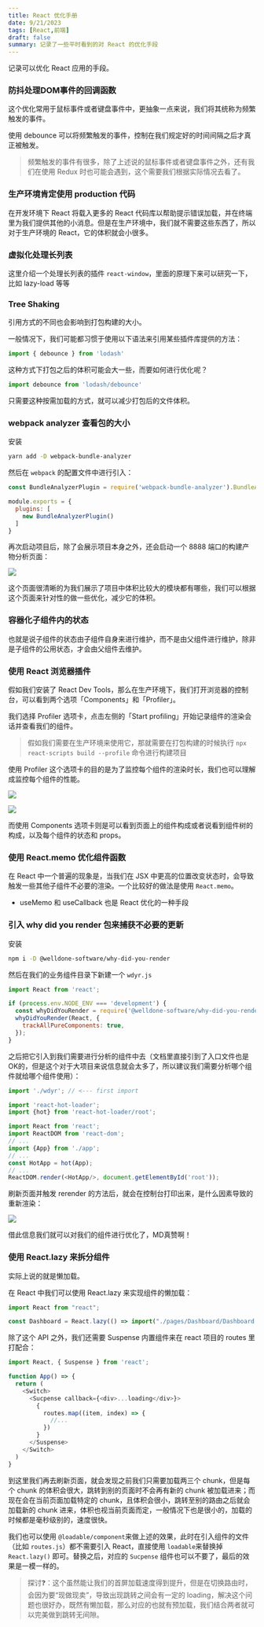 ```yaml
---
title: React 优化手册
date: 9/21/2023
tags: [React,前端]
draft: false
summary: 记录了一些平时看到的对 React 的优化手段
---
```


记录可以优化 React 应用的手段。

### 防抖处理DOM事件的回调函数

这个优化常用于鼠标事件或者键盘事件中，更抽象一点来说，我们将其统称为频繁触发的事件。

使用 debounce 可以将频繁触发的事件，控制在我们规定好的时间间隔之后才真正被触发。

> 频繁触发的事件有很多，除了上述说的鼠标事件或者键盘事件之外，还有我们在使用 Redux 时也可能会遇到，这个需要我们根据实际情况去看了。

### 生产环境肯定使用 production 代码

在开发环境下 React 将载入更多的 React 代码库以帮助提示错误加载，并在终端里为我们提供其他的小消息。但是在生产环境中，我们就不需要这些东西了，所以对于生产环境的 React，它的体积就会小很多。

### 虚拟化处理长列表

这里介绍一个处理长列表的插件 `react-window`，里面的原理下来可以研究一下，比如 lazy-load 等等

### Tree Shaking

引用方式的不同也会影响到打包构建的大小。

一般情况下，我们可能都习惯于使用以下语法来引用某些插件库提供的方法：

```js
import { debounce } from 'lodash'
```

这种方式下打包之后的体积可能会大一些，而要如何进行优化呢？

```js
import debounce from 'lodash/debounce'
```

只需要这种按需加载的方式，就可以减少打包后的文件体积。

### webpack analyzer 查看包的大小

安装

```bash
yarn add -D webpack-bundle-analyzer
```

然后在 `webpack` 的配置文件中进行引入：

```js
const BundleAnalyzerPlugin = require('webpack-bundle-analyzer').BundleAnalyzerPlugin;

module.exports = {
  plugins: [
    new BundleAnalyzerPlugin()
  ]
}
```

再次启动项目后，除了会展示项目本身之外，还会启动一个 8888 端口的构建产物分析页面：

![](https://note.ihsxu.com/api/imgs/3ae08eb2cbde4c98b0aded22d.webp)

这个页面很清晰的为我们展示了项目中体积比较大的模块都有哪些，我们可以根据这个页面来针对性的做一些优化，减少它的体积。

### 容器化子组件内的状态

也就是说子组件的状态由子组件自身来进行维护，而不是由父组件进行维护，除非是子组件的公用状态，才会由父组件去维护。

### &#x20;使用 React 浏览器插件

假如我们安装了 React Dev Tools，那么在生产环境下，我们打开浏览器的控制台，可以看到两个选项「Components」和「Profiler」。

我们选择 Profiler 选项卡，点击左侧的「Start profiling」开始记录组件的渲染会话并查看我们的组件。

> 假如我们需要在生产环境来使用它，那就需要在打包构建的时候执行 `npx react-scripts build --profile` 命令进行构建项目

使用 Profiler 这个选项卡的目的是为了监控每个组件的渲染时长，我们也可以理解成监控每个组件的性能。

![](https://note.ihsxu.com/api/imgs/3ae08eb2cbde4c98b0aded22f.webp)

![](https://note.ihsxu.com/api/imgs/3ae08eb2cbde4c98b0aded22e.webp)

而使用 Components 选项卡则是可以看到页面上的组件构成或者说看到组件树的构成，以及每个组件的状态和 props。

### 使用 React.memo 优化组件函数

在 React 中一个普遍的现象是，当我们在 JSX 中更高的位置改变状态时，会导致触发一些其他子组件不必要的渲染。一个比较好的做法是使用 `React.memo`。

*   useMemo 和 useCallback 也是 React 优化的一种手段

### 引入 why did you render 包来捕获不必要的更新

安装

```bash
npm i -D @welldone-software/why-did-you-render
```

然后在我们的业务组件目录下新建一个 `wdyr.js`

```js
import React from 'react';

if (process.env.NODE_ENV === 'development') {
  const whyDidYouRender = require('@welldone-software/why-did-you-render');
  whyDidYouRender(React, {
    trackAllPureComponents: true,
  });
}
```

之后把它引入到我们需要进行分析的组件中去（文档里直接引到了入口文件也是OK的，但是这个对于大项目来说信息就会太多了，所以建议我们需要分析哪个组件就给哪个组件使用）：

```js
import './wdyr'; // <--- first import

import 'react-hot-loader';
import {hot} from 'react-hot-loader/root';

import React from 'react';
import ReactDOM from 'react-dom';
// ...
import {App} from './app';
// ...
const HotApp = hot(App);
// ...
ReactDOM.render(<HotApp/>, document.getElementById('root'));
```

刷新页面并触发 rerender 的方法后，就会在控制台打印出来，是什么因素导致的重新渲染：

![](https://note.ihsxu.com/api/imgs/3ae08eb2cbde4c98b0aded230.webp)

借此信息我们就可以对我们的组件进行优化了，MD真赞啊！

### 使用 React.lazy 来拆分组件

实际上说的就是懒加载。

在 React 中我们可以使用 React.lazy 来实现组件的懒加载：

```js
import React from "react";

const Dashboard = React.lazy(() => import("./pages/Dashboard/Dashboard.js"));
```

除了这个 API 之外，我们还需要 Suspense 内置组件来在 react 项目的 routes 里打配合：

```js
import React, { Suspense } from 'react';

function App() => {
  return (
    <Switch>
      <Sucpense callback={<div>...loading</div>}>
        {
          routes.map((item, index) => {
            //...
          })
        }
      </Suspense>
    </Switch>
  )
}
```

到这里我们再去刷新页面，就会发现之前我们只需要加载两三个 chunk，但是每个 chunk 的体积会很大，跳转到别的页面时不会再有新的 chunk 被加载进来；而现在会在当前页面加载特定的 chunk，且体积会很小，跳转至别的路由之后就会加载新的 chunk 进来，体积也视当前页面而定，一般情况下也是很小的，加载的时候都是毫秒级别的，速度很快。

我们也可以使用 `@loadable/component`来做上述的效果，此时在引入组件的文件（比如 `routes.js`）都不需要引入 React，直接使用 `loadable`来替换掉 `React.lazy()` 即可。替换之后，对应的 `Sucpense` 组件也可以不要了，最后的效果是一模一样的。

> 探讨❓：这个虽然能让我们的首屏加载速度得到提升，但是在切换路由时，会因为要“现做现卖”，导致出现跳转之间会有一定的 loading，解决这个问题也很好办，既然有懒加载，那么对应的也就有预加载，我们结合两者就可以完美做到跳转无间隙。

